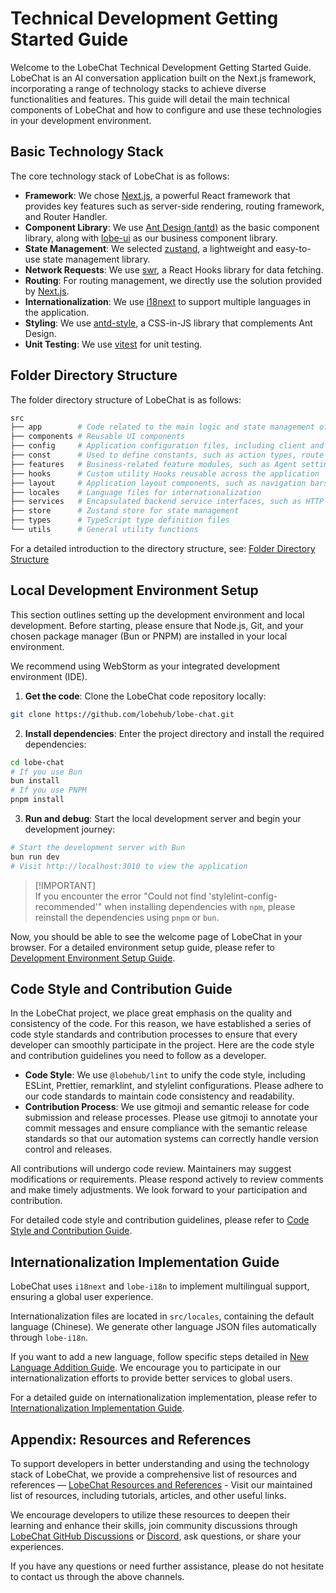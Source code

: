 # Technical Development Getting Started Guide

Welcome to the LobeChat Technical Development Getting Started Guide. LobeChat is an AI conversation application built on the Next.js framework, incorporating a range of technology stacks to achieve diverse functionalities and features. This guide will detail the main technical components of LobeChat and how to configure and use these technologies in your development environment.

## Basic Technology Stack

The core technology stack of LobeChat is as follows:

- **Framework**: We chose [Next.js](https://nextjs.org/), a powerful React framework that provides key features such as server-side rendering, routing framework, and Router Handler.
- **Component Library**: We use [Ant Design (antd)](https://ant.design/) as the basic component library, along with [lobe-ui](https://github.com/lobehub/lobe-ui) as our business component library.
- **State Management**: We selected [zustand](https://github.com/pmndrs/zustand), a lightweight and easy-to-use state management library.
- **Network Requests**: We use [swr](https://swr.vercel.app/), a React Hooks library for data fetching.
- **Routing**: For routing management, we directly use the solution provided by [Next.js](https://nextjs.org/).
- **Internationalization**: We use [i18next](https://www.i18next.com/) to support multiple languages in the application.
- **Styling**: We use [antd-style](https://github.com/ant-design/antd-style), a CSS-in-JS library that complements Ant Design.
- **Unit Testing**: We use [vitest](https://github.com/vitest-dev/vitest) for unit testing.

## Folder Directory Structure

The folder directory structure of LobeChat is as follows:

```bash
src
├── app        # Code related to the main logic and state management of the application
├── components # Reusable UI components
├── config     # Application configuration files, including client and server environment variables
├── const      # Used to define constants, such as action types, route names, etc.
├── features   # Business-related feature modules, such as Agent settings, plugin development pop-ups, etc.
├── hooks      # Custom utility Hooks reusable across the application
├── layout     # Application layout components, such as navigation bars, sidebars, etc.
├── locales    # Language files for internationalization
├── services   # Encapsulated backend service interfaces, such as HTTP requests
├── store      # Zustand store for state management
├── types      # TypeScript type definition files
└── utils      # General utility functions
```

For a detailed introduction to the directory structure, see: [Folder Directory Structure](/docs/development/basic/folder-structure)

## Local Development Environment Setup

This section outlines setting up the development environment and local development. Before starting, please ensure that Node.js, Git, and your chosen package manager (Bun or PNPM) are installed in your local environment.

We recommend using WebStorm as your integrated development environment (IDE).

1. **Get the code**: Clone the LobeChat code repository locally:

```bash
git clone https://github.com/lobehub/lobe-chat.git
```

2. **Install dependencies**: Enter the project directory and install the required dependencies:

```bash
cd lobe-chat
# If you use Bun
bun install
# If you use PNPM
pnpm install
```

3. **Run and debug**: Start the local development server and begin your development journey:

```bash
# Start the development server with Bun
bun run dev
# Visit http://localhost:3010 to view the application
```

> \[!IMPORTANT]\
> If you encounter the error "Could not find 'stylelint-config-recommended'" when installing dependencies with `npm`, please reinstall the dependencies using `pnpm` or `bun`.

Now, you should be able to see the welcome page of LobeChat in your browser. For a detailed environment setup guide, please refer to [Development Environment Setup Guide](/docs/development/basic/setup-development).

## Code Style and Contribution Guide

In the LobeChat project, we place great emphasis on the quality and consistency of the code. For this reason, we have established a series of code style standards and contribution processes to ensure that every developer can smoothly participate in the project. Here are the code style and contribution guidelines you need to follow as a developer.

- **Code Style**: We use `@lobehub/lint` to unify the code style, including ESLint, Prettier, remarklint, and stylelint configurations. Please adhere to our code standards to maintain code consistency and readability.
- **Contribution Process**: We use gitmoji and semantic release for code submission and release processes. Please use gitmoji to annotate your commit messages and ensure compliance with the semantic release standards so that our automation systems can correctly handle version control and releases.

All contributions will undergo code review. Maintainers may suggest modifications or requirements. Please respond actively to review comments and make timely adjustments. We look forward to your participation and contribution.

For detailed code style and contribution guidelines, please refer to [Code Style and Contribution Guide](/docs/development/basic/contributing-guidelines).

## Internationalization Implementation Guide

LobeChat uses `i18next` and `lobe-i18n` to implement multilingual support, ensuring a global user experience.

Internationalization files are located in `src/locales`, containing the default language (Chinese). We generate other language JSON files automatically through `lobe-i18n`.

If you want to add a new language, follow specific steps detailed in [New Language Addition Guide](/docs/development/internationalization/add-new-locale). We encourage you to participate in our internationalization efforts to provide better services to global users.

For a detailed guide on internationalization implementation, please refer to [Internationalization Implementation Guide](/docs/development/internationalization/internationalization-implementation).

## Appendix: Resources and References

To support developers in better understanding and using the technology stack of LobeChat, we provide a comprehensive list of resources and references — [LobeChat Resources and References](/docs/development/basic/resources) - Visit our maintained list of resources, including tutorials, articles, and other useful links.

We encourage developers to utilize these resources to deepen their learning and enhance their skills, join community discussions through [LobeChat GitHub Discussions](https://github.com/lobehub/lobe-chat/discussions) or [Discord](https://discord.com/invite/AYFPHvv2jT), ask questions, or share your experiences.

If you have any questions or need further assistance, please do not hesitate to contact us through the above channels.
